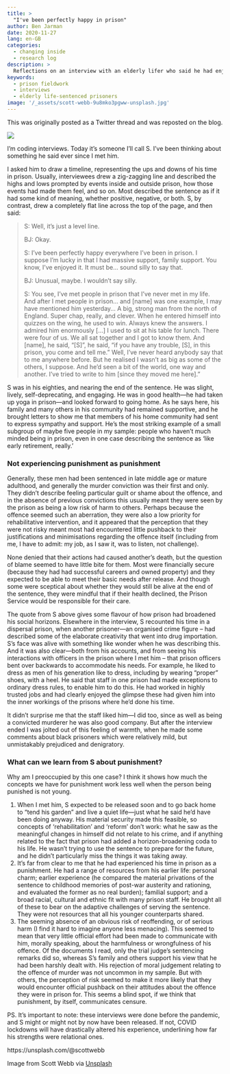 ```yaml
---
title: >
  "I've been perfectly happy in prison"
author: Ben Jarman
date: 2020-11-27
lang: en-GB
categories:
  - changing inside
  - research log
description: >
  Reflections on an interview with an elderly lifer who said he had enjoyed his prison sentence, and didn't feel as though he had been punished at all
keywords:
  - prison fieldwork
  - interviews
  - elderly life-sentenced prisoners
image: '/_assets/scott-webb-9u8mko3pgww-unsplash.jpg'
---
```


::: callout-note
This was originally posted as a Twitter thread and was reposted on the blog.
:::

![]({{< meta image >}})

I'm coding interviews. Today it's someone I'll call S. I've been thinking about something he said ever since I met him.

I asked him to draw a timeline, representing the ups and downs of his time in prison. Usually, interviewees drew a zig-zagging line and described the highs and lows prompted by events inside and outside prison, how those events had made them feel, and so on. Most described the sentence as if it had some kind of meaning, whether positive, negative, or both. S, by contrast, drew a completely flat line across the top of the page, and then said:

> S: Well, it's just a level line.
>
> BJ: Okay.
>
> S: I've been perfectly happy everywhere I've been in prison. I suppose I'm lucky in that I had massive support, family support. You know, I've enjoyed it. It must be... sound silly to say that.
>
> BJ: Unusual, maybe. I wouldn't say silly.
>
> S: You see, I've met people in prison that I've never met in my life. And after I met people in prison... and [name] was one example, I may have mentioned him yesterday... A big, strong man from the north of England. Super chap, really, and clever. When he entered himself into quizzes on the wing, he used to win. Always knew the answers. I admired him enormously [...] I used to sit at his table for lunch. There were four of us. We all sat together and I got to know them. And [name], he said, "[S]", he said, "if you have any trouble, [S], in this prison, you come and tell me." Well, I've never heard anybody say that to me anywhere before. But he realised I wasn't as big as some of the others, I suppose. And he'd seen a bit of the world, one way and another. I've tried to write to him [since they moved me here]."

S was in his eighties, and nearing the end of the sentence. He was slight, lively, self-deprecating, and engaging. He was in good health---he had taken up yoga in prison---and looked forward to going home. As he says here, his family and many others in his community had remained supportive, and he brought letters to show me that members of his home community had sent to express sympathy and support. He's the most striking example of a small subgroup of maybe five people in my sample: people who haven't much minded being in prison, even in one case describing the sentence as 'like early retirement, really.'

### Not experiencing punishment as punishment

Generally, these men had been sentenced in late middle age or mature adulthood, and generally the murder conviction was their first and only. They didn't describe feeling particular guilt or shame about the offence, and in the absence of previous convictions this usually meant they were seen by the prison as being a low risk of harm to others. Perhaps because the offence seemed such an aberration, they were also a low priority for rehabilitative intervention, and it appeared that the perception that they were not risky meant most had encountered little pushback to their justifications and minimisations regarding the offence itself (including from me, I have to admit: my job, as I saw it, was to listen, not challenge).

None denied that their actions had caused another's death, but the question of blame seemed to have little bite for them. Most were financially secure (because they had had successful careers and owned property) and they expected to be able to meet their basic needs after release. And though some were sceptical about whether they would still be alive at the end of the sentence, they were mindful that if their health declined, the Prison Service would be responsible for their care.

The quote from S above gives some flavour of how prison had broadened his social horizons. Elsewhere in the interview, S recounted his time in a dispersal prison, when another prisoner---an organised crime figure -- had described some of the elaborate creativity that went into drug importation. S's face was alive with something like wonder when he was describing this. And it was also clear---both from his accounts, and from seeing his interactions with officers in the prison where I met him -- that prison officers bent over backwards to accommodate his needs. For example, he liked to dress as men of his generation like to dress, including by wearing "proper" shoes, with a heel. He said that staff in one prison had made exceptions to ordinary dress rules, to enable him to do this. He had worked in highly trusted jobs and had clearly enjoyed the glimpse these had given him into the inner workings of the prisons where he'd done his time.

It didn't surprise me that the staff liked him---I did too, since as well as being a convicted murderer he was also good company. But after the interview ended I was jolted out of this feeling of warmth, when he made some comments about black prisoners which were relatively mild, but unmistakably prejudiced and denigratory.

### What can we learn from S about punishment?

Why am I preoccupied by this one case? I think it shows how much the concepts we have for punishment work less well when the person being punished is not young.

1.  When I met him, S expected to be released soon and to go back home to "tend his garden" and live a quiet life---just what he said he'd have been doing anyway. His material security made this feasible, so concepts of 'rehabilitation' and 'reform' don't work: what he saw as the meaningful changes in himself did not relate to his crime, and if anything related to the fact that prison had added a horizon-broadening coda to his life. He wasn't trying to use the sentence to prepare for the future, and he didn't particularly miss the things it was taking away.
2.  It's far from clear to me that he had experienced his time in prison as a punishment. He had a range of resources from his earlier life: personal charm; earlier experience (he compared the material privations of the sentence to childhood memories of post-war austerity and rationing, and evaluated the former as no real burden); familial support; and a broad racial, cultural and ethnic fit with many prison staff. He brought all of these to bear on the adaptive challenges of serving the sentence. They were not resources that all his younger counterparts shared.
3.  The seeming absence of an obvious risk of reoffending, or of serious harm (I find it hard to imagine anyone less menacing). This seemed to mean that very little official effort had been made to communicate with him, morally speaking, about the harmfulness or wrongfulness of his offence. Of the documents I read, only the trial judge's sentencing remarks did so, whereas S's family and others support his view that he had been harshly dealt with. His rejection of moral judgement relating to the offence of murder was not uncommon in my sample. But with others, the perception of risk seemed to make it more likely that they would encounter official pushback on their attitudes about the offence they were in prison for. This seems a blind spot, if we think that punishment, by itself, communicates censure.

PS. It's important to note: these interviews were done before the pandemic, and S might or might not by now have been released. If not, COVID lockdowns will have drastically altered his experience, underlining how far his strengths were relational ones.

https://unsplash.com/@scottwebb

::: {.callout-note}
Image from Scott Webb via [Unsplash](https://unsplash.com/@scottwebb)
:::
